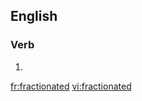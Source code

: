 ==English==

===Verb===
{{head|en|verb form}}

# {{en-past of|fractionate}}

[[fr:fractionated]]
[[vi:fractionated]]